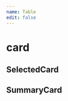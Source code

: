 ```yaml
---
name: Table
edit: false
---
```




# card

## SelectedCard

<Playground>
  <Table
    data={{
      headers: ['a', 'b', 'c'],
      rowData: [
        {
          'a': 1,
          'b': 2,
          'c': 3
        },
        {
          'a': 4,
          'b': 5,
          'c': 6
        },
        {
          'a': 7,
          'b': 8,
          'c': 9
        },
      ]
    }} 
  />
</Playground>

## SummaryCard